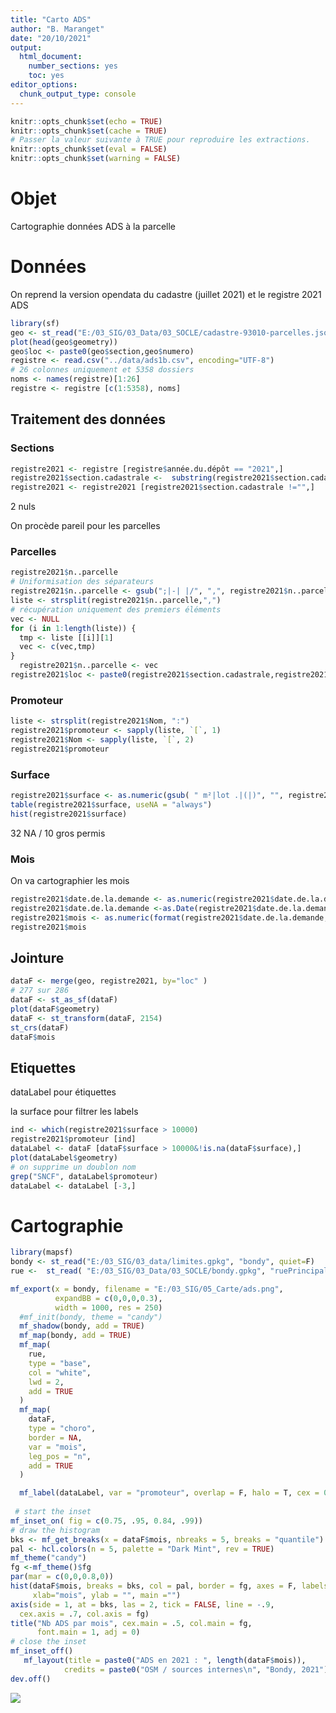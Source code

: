 ```yaml
---
title: "Carto ADS"
author: "B. Maranget"
date: "20/10/2021"
output: 
  html_document: 
    number_sections: yes
    toc: yes
editor_options: 
  chunk_output_type: console
---
```



```r
knitr::opts_chunk$set(echo = TRUE)
knitr::opts_chunk$set(cache = TRUE)
# Passer la valeur suivante à TRUE pour reproduire les extractions.
knitr::opts_chunk$set(eval = FALSE)
knitr::opts_chunk$set(warning = FALSE)
```


# Objet

Cartographie données ADS à la parcelle


# Données

On reprend la version opendata du cadastre (juillet 2021) et le registre 2021 ADS


```r
library(sf)
geo <- st_read("E:/03_SIG/03_Data/03_SOCLE/cadastre-93010-parcelles.json")
plot(head(geo$geometry))
geo$loc <- paste0(geo$section,geo$numero)
registre <- read.csv("../data/ads1b.csv", encoding="UTF-8")
# 26 colonnes uniquement et 5358 dossiers
noms <- names(registre)[1:26]
registre <- registre [c(1:5358), noms]
```

## Traitement des données

### Sections 


```r
registre2021 <- registre [registre$année.du.dépôt == "2021",]
registre2021$section.cadastrale <-  substring(registre2021$section.cadastrale,1,2)
registre2021 <- registre2021 [registre2021$section.cadastrale !="",]
```

2 nuls


On procède pareil pour les parcelles

### Parcelles

```r
registre2021$n..parcelle
# Uniformisation des séparateurs
registre2021$n..parcelle <- gsub(";|-| |/", ",", registre2021$n..parcelle)
liste <- strsplit(registre2021$n..parcelle,",")
# récupération uniquement des premiers éléments
vec <- NULL
for (i in 1:length(liste)) {
  tmp <- liste [[i]][1]
  vec <- c(vec,tmp)
}
  registre2021$n..parcelle <- vec
registre2021$loc <- paste0(registre2021$section.cadastrale,registre2021$n..parcelle)
```

### Promoteur


```r
liste <- strsplit(registre2021$Nom, ":") 
registre2021$promoteur <- sapply(liste, `[`, 1)
registre2021$Nom <- sapply(liste, `[`, 2)
registre2021$promoteur
```


### Surface

```r
registre2021$surface <- as.numeric(gsub( " m²|lot .|(|)", "", registre2021$`surface.du.terrain.en.m²`))
table(registre2021$surface, useNA = "always")
hist(registre2021$surface)
```



32 NA / 10 gros permis


### Mois

On va cartographier les mois

```r
registre2021$date.de.la.demande <- as.numeric(registre2021$date.de.la.demande)
registre2021$date.de.la.demande <-as.Date(registre2021$date.de.la.demande, origin = "1900-01-01")
registre2021$mois <- as.numeric(format(registre2021$date.de.la.demande, "%m"))
registre2021$mois
```
## Jointure

```r
dataF <- merge(geo, registre2021, by="loc" )
# 277 sur 286
dataF <- st_as_sf(dataF)
plot(dataF$geometry)
dataF <- st_transform(dataF, 2154)
st_crs(dataF)
dataF$mois
```

## Etiquettes


dataLabel pour étiquettes

la surface pour filtrer les labels

```r

ind <- which(registre2021$surface > 10000)
registre2021$promoteur [ind]
dataLabel <- dataF [dataF$surface > 10000&!is.na(dataF$surface),]
plot(dataLabel$geometry)
# on supprime un doublon nom
grep("SNCF", dataLabel$promoteur)
dataLabel <- dataLabel [-3,]
```




# Cartographie


```r
library(mapsf)
bondy <- st_read("E:/03_SIG/03_data/limites.gpkg", "bondy", quiet=F)
rue <-  st_read( "E:/03_SIG/03_Data/03_SOCLE/bondy.gpkg", "ruePrincipale", quiet = TRUE)

mf_export(x = bondy, filename = "E:/03_SIG/05_Carte/ads.png", 
          expandBB = c(0,0,0,0.3),
          width = 1000, res = 250)
  #mf_init(bondy, theme = "candy")
  mf_shadow(bondy, add = TRUE)
  mf_map(bondy, add = TRUE)
  mf_map(
    rue,
    type = "base",
    col = "white",
    lwd = 2,
    add = TRUE
  )
  mf_map(
    dataF,
    type = "choro",
    border = NA,
    var = "mois",
    leg_pos = "n",
    add = TRUE
  )

  mf_label(dataLabel, var = "promoteur", overlap = F, halo = T, cex = 0.5)
  
 # start the inset
mf_inset_on( fig = c(0.75, .95, 0.84, .99))
# draw the histogram
bks <- mf_get_breaks(x = dataF$mois, nbreaks = 5, breaks = "quantile") 
pal <- hcl.colors(n = 5, palette = "Dark Mint", rev = TRUE)
mf_theme("candy")
fg <-mf_theme()$fg
par(mar = c(0,0,0.8,0))
hist(dataF$mois, breaks = bks, col = pal, border = fg, axes = F, labels = "", 
     xlab="mois", ylab = "", main ="")
axis(side = 1, at = bks, las = 2, tick = FALSE, line = -.9, 
  cex.axis = .7, col.axis = fg)
title("Nb ADS par mois", cex.main = .5, col.main = fg, 
      font.main = 1, adj = 0)
# close the inset
mf_inset_off()
   mf_layout(title = paste0("ADS en 2021 : ", length(dataF$mois)),
            credits = paste0("OSM / sources internes\n", "Bondy, 2021"))
dev.off()
```


![](E:/03_SIG/05_Carte/ads.png)
